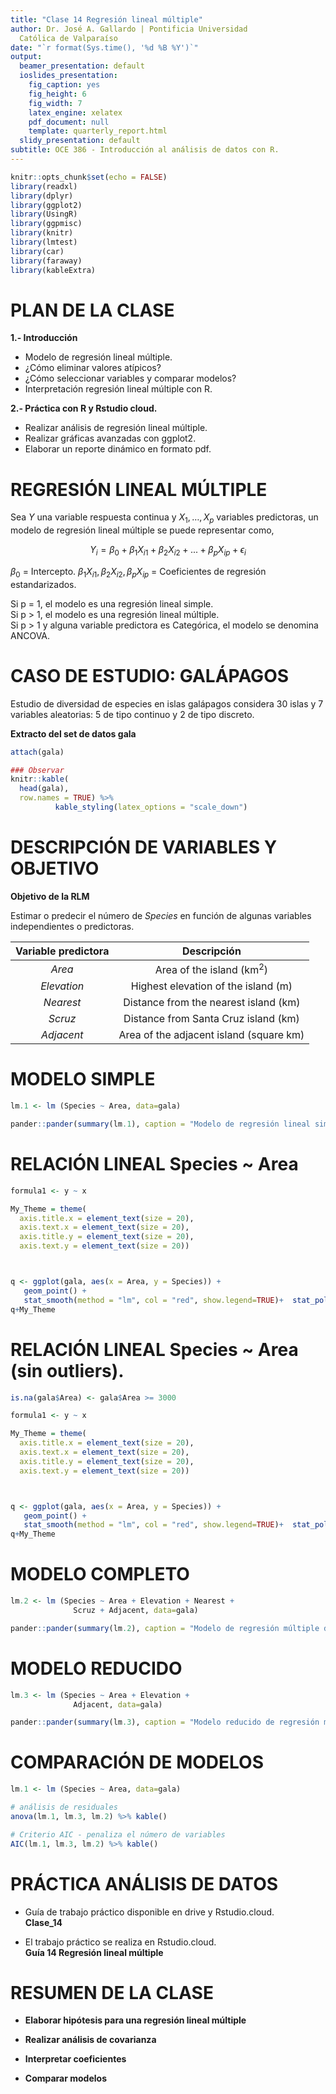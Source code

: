 ```yaml
---
title: "Clase 14 Regresión lineal múltiple"
author: Dr. José A. Gallardo | Pontificia Universidad
  Católica de Valparaíso
date: "`r format(Sys.time(), '%d %B %Y')`"
output:
  beamer_presentation: default
  ioslides_presentation:
    fig_caption: yes
    fig_height: 6
    fig_width: 7
    latex_engine: xelatex
    pdf_document: null
    template: quarterly_report.html
  slidy_presentation: default
subtitle: OCE 386 - Introducción al análisis de datos con R.
---
```


```r
knitr::opts_chunk$set(echo = FALSE)
library(readxl)
library(dplyr)
library(ggplot2)
library(UsingR)
library(ggpmisc)
library(knitr)
library(lmtest)
library(car) 
library(faraway)
library(kableExtra)
```

# PLAN DE LA CLASE

**1.- Introducción**
    
- Modelo de regresión lineal múltiple.
- ¿Cómo eliminar valores atípicos?
- ¿Cómo seleccionar variables y comparar modelos?
- Interpretación regresión lineal múltiple con R.

**2.- Práctica con R y Rstudio cloud.** 

- Realizar análisis de regresión lineal múltiple.  
- Realizar gráficas avanzadas con ggplot2.  
- Elaborar un reporte dinámico en formato pdf.  
  

# REGRESIÓN LINEAL MÚLTIPLE

Sea $Y$ una variable respuesta continua y $X_1,…,X_p$ variables predictoras, un modelo de regresión lineal múltiple se puede representar como,
 
$$Y_{i} = \beta_{0} + \beta_{1} X_{i1} + \beta_{2} X_{i2} + ... + \beta_{p} X_{ip} + \epsilon_{i}$$

$\beta_{0}$ = Intercepto.
$\beta_{1} X_{i1}, \beta_{2} X_{i2}, \beta_{p} X_{ip}$ = Coeficientes de regresión estandarizados.

Si p = 1, el modelo es una regresión lineal simple.  
Si p > 1, el modelo es una regresión lineal múltiple.  
Si p > 1 y alguna variable predictora es Categórica, el modelo se denomina ANCOVA.

# CASO DE ESTUDIO: GALÁPAGOS

Estudio de diversidad de especies en islas galápagos considera 30 islas y 7 variables aleatorias: 5 de tipo continuo y 2 de tipo discreto.
\  

**Extracto del set de datos gala**

```r

attach(gala)

### Observar
knitr::kable(
  head(gala),
  row.names = TRUE) %>%
          kable_styling(latex_options = "scale_down")

```

# DESCRIPCIÓN DE VARIABLES Y OBJETIVO

**Objetivo de la RLM**

Estimar o predecir el número de *Species* en función de algunas variables independientes o predictoras.

|**Variable predictora** |**Descripción**|
|:--:|:--:|
|*Area*|Area of the island (km$^2$)|
|*Elevation*|Highest elevation of the island (m)|
|*Nearest*|Distance from the nearest island (km)|
|*Scruz*| Distance from Santa Cruz island (km)|
|*Adjacent*| Area of the adjacent island (square km)|


# MODELO SIMPLE

```r
lm.1 <- lm (Species ~ Area, data=gala)
```

```r
pander::pander(summary(lm.1), caption = "Modelo de regresión lineal simple del set de datos gala")
```

# RELACIÓN LINEAL Species ~ Area

```r

formula1 <- y ~ x

My_Theme = theme(
  axis.title.x = element_text(size = 20),
  axis.text.x = element_text(size = 20),
  axis.title.y = element_text(size = 20),
  axis.text.y = element_text(size = 20))



q <- ggplot(gala, aes(x = Area, y = Species)) + 
   geom_point() +
   stat_smooth(method = "lm", col = "red", show.legend=TRUE)+  stat_poly_eq(aes(label = paste0("atop(", ..eq.label.., ",", ..rr.label.., ")")), formula = formula1, parse = TRUE, size = 8) + scale_x_continuous(n.breaks = 8)
q+My_Theme

```

# RELACIÓN LINEAL Species ~ Area (sin outliers).

```r
is.na(gala$Area) <- gala$Area >= 3000
```

```r

formula1 <- y ~ x

My_Theme = theme(
  axis.title.x = element_text(size = 20),
  axis.text.x = element_text(size = 20),
  axis.title.y = element_text(size = 20),
  axis.text.y = element_text(size = 20))



q <- ggplot(gala, aes(x = Area, y = Species)) + 
   geom_point() +
   stat_smooth(method = "lm", col = "red", show.legend=TRUE)+  stat_poly_eq(aes(label = paste0("atop(", ..eq.label.., ",", ..rr.label.., ")")), formula = formula1, parse = TRUE, size = 8) + scale_x_continuous(n.breaks = 8)
q+My_Theme

```

# MODELO COMPLETO

```r
lm.2 <- lm (Species ~ Area + Elevation + Nearest + 
              Scruz + Adjacent, data=gala)
```


```r
pander::pander(summary(lm.2), caption = "Modelo de regresión múltiple del set de datos gala")
```

# MODELO REDUCIDO

```r
lm.3 <- lm (Species ~ Area + Elevation + 
              Adjacent, data=gala)
```


```r
pander::pander(summary(lm.3), caption = "Modelo reducido de regresión múltiple del set de datos gala")
```


# COMPARACIÓN DE MODELOS

```r
lm.1 <- lm (Species ~ Area, data=gala)
```


```r
# análisis de residuales
anova(lm.1, lm.3, lm.2) %>% kable()

# Criterio AIC - penaliza el número de variables
AIC(lm.1, lm.3, lm.2) %>% kable()
```



# PRÁCTICA ANÁLISIS DE DATOS
- Guía de trabajo práctico disponible en drive y Rstudio.cloud.  
**Clase_14**

- El trabajo práctico se realiza en Rstudio.cloud.  
**Guía 14 Regresión lineal múltiple**

# RESUMEN DE LA CLASE

- **Elaborar hipótesis para una regresión lineal múltiple**

- **Realizar análisis de covarianza**

- **Interpretar coeficientes**

- **Comparar modelos**
